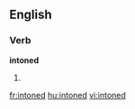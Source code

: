 
==English==

===Verb===
'''intoned'''

# {{past of|[[intone]]}}

[[fr:intoned]]
[[hu:intoned]]
[[vi:intoned]]